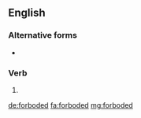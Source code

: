 ==English==

===Alternative forms===
* {{l|en|foreboded}} {{qualifier|much more commonly used}}

===Verb===
{{head|en|verb form}}

# {{en-past of|forbode}}

[[de:forboded]]
[[fa:forboded]]
[[mg:forboded]]